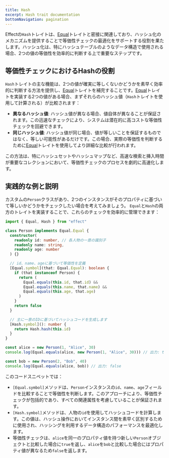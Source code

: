```yaml
---
title: Hash
excerpt: Hash trait documentation
bottomNavigation: pagination
---
```


Effectの`Hash`トレイトは、[Equal](equal)トレイトと密接に関連しており、ハッシュ化のメカニズムを提供することで等価性チェックの最適化をサポートする役割を果たします。ハッシュ化は、特にハッシュテーブルのようなデータ構造で使用される場合、2つの値の等価性を効率的に判断する上で重要なステップです。

## 等価性チェックにおけるHashの役割

`Hash`トレイトの主な機能は、2つの値が確実に等しくないかどうかを素早く効率的に判断する方法を提供し、[Equal](equal)トレイトを補完することです。[Equal](equal)トレイトを実装する2つの値がある場合、まずそれらのハッシュ値（`Hash`トレイトを使用して計算される）が比較されます：

- **異なるハッシュ値**: ハッシュ値が異なる場合、値自体が異なることが保証されます。この迅速なチェックにより、システムは潜在的に高コストな等価性チェックを回避できます。
- **同じハッシュ値**: ハッシュ値が同じ場合、値が等しいことを保証するものではなく、等しい可能性があるだけです。この場合、実際の等価性を判断するために[Equal](equal)トレイトを使用してより詳細な比較が行われます。

この方法は、特にハッシュセットやハッシュマップなど、高速な検索と挿入時間が重要なコレクションにおいて、等価性チェックのプロセスを劇的に高速化します。

## 実践的な例と説明

カスタムの`Person`クラスがあり、2つのインスタンスがそのプロパティに基づいて等しいかどうかをチェックしたい場合を考えてみましょう。
`Equal`と`Hash`の両方のトレイトを実装することで、これらのチェックを効率的に管理できます：

```ts twoslash
import { Equal, Hash } from "effect"

class Person implements Equal.Equal {
  constructor(
    readonly id: number, // 各人物の一意の識別子
    readonly name: string,
    readonly age: number
  ) {}

  // id、name、ageに基づいて等価性を定義
  [Equal.symbol](that: Equal.Equal): boolean {
    if (that instanceof Person) {
      return (
        Equal.equals(this.id, that.id) &&
        Equal.equals(this.name, that.name) &&
        Equal.equals(this.age, that.age)
      )
    }
    return false
  }

  // 主に一意のIDに基づいてハッシュコードを生成します
  [Hash.symbol](): number {
    return Hash.hash(this.id)
  }
}

const alice = new Person(1, "Alice", 30)
console.log(Equal.equals(alice, new Person(1, "Alice", 30))) // 出力: true

const bob = new Person(2, "Bob", 40)
console.log(Equal.equals(alice, bob)) // 出力: false
```

このコードスニペットでは：

- `[Equal.symbol]`メソッドは、`Person`インスタンスの`id`、`name`、`age`フィールドを比較することで等価性を判断します。このアプローチにより、等価性チェックが包括的であり、すべての関連属性を考慮していることが保証されます。
- `[Hash.symbol]`メソッドは、人物の`id`を使用してハッシュコードを計算します。この値は、ハッシュ操作においてインスタンス間を素早く区別するために使用され、ハッシングを利用するデータ構造のパフォーマンスを最適化します。
- 等価性チェックは、`alice`を同一のプロパティ値を持つ新しい`Person`オブジェクトと比較した場合に`true`を返し、`alice`を`bob`と比較した場合にはプロパティ値が異なるため`false`を返します。
